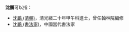 '''沈鵬'''可以指：
* [[沈鵬_(清朝)|沈鵬 (清朝)]]，清光緒二十年甲午科進士，曾任翰林院編修
* [[沈鵬_(書法家)|沈鵬 (書法家)]]，中國當代書法家
{{Disambiguation|P|Cat=二字沈姓人名消歧义}}